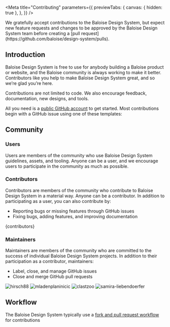 
<Meta
  title="Contributing"
  parameters={{
    previewTabs: {
      canvas: { hidden: true },
    },
  }}
/>

<Banner label="Contributing" />

<Lead>
  We gratefully accept contributions to the Baloise Design System, but expect new feature requests and changes to be
  approved by the Baloise Design System team before creating a [pull
  request](https://github.com/baloise/design-system/pulls).
</Lead>

## Introduction

Baloise Design System is free to use for anybody building a Baloise product or website, and the Baloise community is always working to make it better.
Contributors like you help to make Baloise Design System great, and so we’re glad you’re here.

Contributions are not limited to code. We also encourage feedback, documentation, new designs, and tools.

All you need is a [public GitHub account](https://github.com/) to get started. Most contributions begin with a GitHub issue using one of these templates:

<Unstyled>
  <div className="flex flex-wrap gap-normal">
    <ButtonCard
      color="yellow"
      icon="💬"
      label="Ask a question"
      description="Usage question or discussion about the Baloise Design System"
      link="https://github.com/baloise/design-system/issues/new?assignees=&labels=💬+question&template=question_report.yml&title=%3Aspeech_balloon%3A+question%28component%29%3A+title"
    ></ButtonCard>
    <ButtonCard
      color="yellow"
      icon="🐛"
      label="Report a bug"
      description="Create a report to help us improve Get started"
      link="https://github.com/baloise/design-system/issues/new?assignees=&labels=🐛+bug&template=bug_report.yml&title=%3Abug%3A+fix%28component%29%3A+title"
    ></ButtonCard>
    <ButtonCard
      color="yellow"
      icon="✨"
      label="Request a feature"
      description="Suggest an idea for this project"
      link="https://github.com/baloise/design-system/issues/new?assignees=&labels=✨+feature&template=feature_report.yml&title=%3Asparkles%3A+feat%28component%29%3A+title"
    ></ButtonCard>
  </div>
</Unstyled>

## Community

### Users

Users are members of the community who use Baloise Design System guidelines, assets, and tooling. Anyone can be a user, and we encourage users to participate in the community as much as possible.

### Contributors

Contributors are members of the community who contribute to Baloise Design System in a material way. Anyone can be a contributor. In addition to participating as a user, you can also contribute by:

- Reporting bugs or missing features through GitHub issues
- Fixing bugs, adding features, and improving documentation


<Markdown>{contributors}</Markdown>

### Maintainers

Maintainers are members of the community who are committed to the success of individual Baloise Design System projects. In addition to their participation as a contributor, maintainers:

- Label, close, and manage GitHub issues
- Close and merge GitHub pull requests

<Unstyled>
  <div className="flex gap-normal">
    <ButtonCard color="green" label="hirsch88" description="Lead UI Developer" link="https://github.com/hirsch88">
      <img src="https://avatars.githubusercontent.com/u/6384499?v=4" alt="hirsch88" />
    </ButtonCard>
    <ButtonCard
      color="green"
      label="mladenplaninicic"
      description="UI Developer"
      link="https://github.com/mladenplaninicic"
    >
      <img src="https://avatars.githubusercontent.com/u/28272339?v=4" alt="mladenplaninicic" />
    </ButtonCard>
    <ButtonCard color="green" label="clastzoo" description="UX Engineer" link="https://github.com/clastzoo">
      <img src="https://avatars.githubusercontent.com/u/62377419?v=4" alt="clastzoo" />
    </ButtonCard>
    <ButtonCard
      color="green"
      label="samira-liebendoerfer"
      description="UX Engineer"
      link="https://github.com/samira-liebendoerfer"
    >
      <img src="https://avatars.githubusercontent.com/u/81159666?v=4" alt="samira-liebendoerfer" />
    </ButtonCard>
  </div>
</Unstyled>

## Workflow

The Baloise Design System typically use a [fork and pull request workflow](https://docs.github.com/en/get-started/quickstart/contributing-to-projects) for contributions

<Footer>
  <LinkCards>
    <LinkCard
      pageTitle={'Foundation/Overview'}
      label={'Foundation'}
      description={'Design tokens, typography, colors and more'}
    />
    <LinkCard
      pageTitle={'Development/Getting Started'}
      label={'Development'}
      description={'Getting Started with HTML, Angular, React or Vue.js'}
    />
  </LinkCards>
</Footer>
